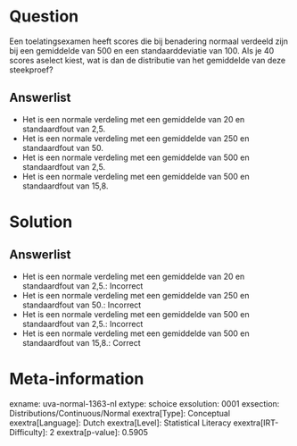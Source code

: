Question
========

Een toelatingsexamen heeft scores die bij benadering normaal verdeeld
zijn bij een gemiddelde van 500 en een standaarddeviatie van 100. Als je
40 scores aselect kiest, wat is dan de distributie van het gemiddelde
van deze steekproef?

Answerlist
----------

* Het is een normale verdeling met een gemiddelde van 20 en standaardfout van 2,5.
* Het is een normale verdeling met een gemiddelde van 250 en standaardfout van 50.
* Het is een normale verdeling met een gemiddelde van 500 en standaardfout van 2,5.
* Het is een normale verdeling met een gemiddelde van 500 en standaardfout van 15,8.

Solution
========

Answerlist
----------

* Het is een normale verdeling met een gemiddelde van 20 en standaardfout van 2,5.: Incorrect
* Het is een normale verdeling met een gemiddelde van 250 en standaardfout van 50.: Incorrect
* Het is een normale verdeling met een gemiddelde van 500 en standaardfout van 2,5.: Incorrect
* Het is een normale verdeling met een gemiddelde van 500 en standaardfout van 15,8.: Correct

Meta-information
================
exname: uva-normal-1363-nl
extype: schoice
exsolution: 0001
exsection: Distributions/Continuous/Normal
exextra[Type]: Conceptual
exextra[Language]: Dutch
exextra[Level]: Statistical Literacy
exextra[IRT-Difficulty]: 2
exextra[p-value]: 0.5905
